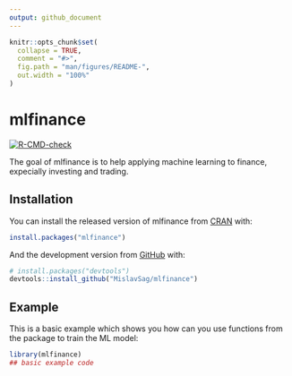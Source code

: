 ```yaml
---
output: github_document
---
```


<!-- README.md is generated from README.Rmd. Please edit that file -->

```r
knitr::opts_chunk$set(
  collapse = TRUE,
  comment = "#>",
  fig.path = "man/figures/README-",
  out.width = "100%"
)
```

# mlfinance

<!-- badges: start -->
[![R-CMD-check](https://github.com/MislavSag/mlfinance/workflows/R-CMD-check/badge.svg)](https://github.com/MislavSag/mlfinance/actions)
<!-- badges: end -->

The goal of mlfinance is to help applying machine learning to finance, expecially investing and trading.

## Installation

You can install the released version of mlfinance from [CRAN](https://CRAN.R-project.org) with:

``` r
install.packages("mlfinance")
```

And the development version from [GitHub](https://github.com/) with:

``` r
# install.packages("devtools")
devtools::install_github("MislavSag/mlfinance")
```
## Example

This is a basic example which shows you how can you use functions from the package to train the ML model:

```r
library(mlfinance)
## basic example code
```


